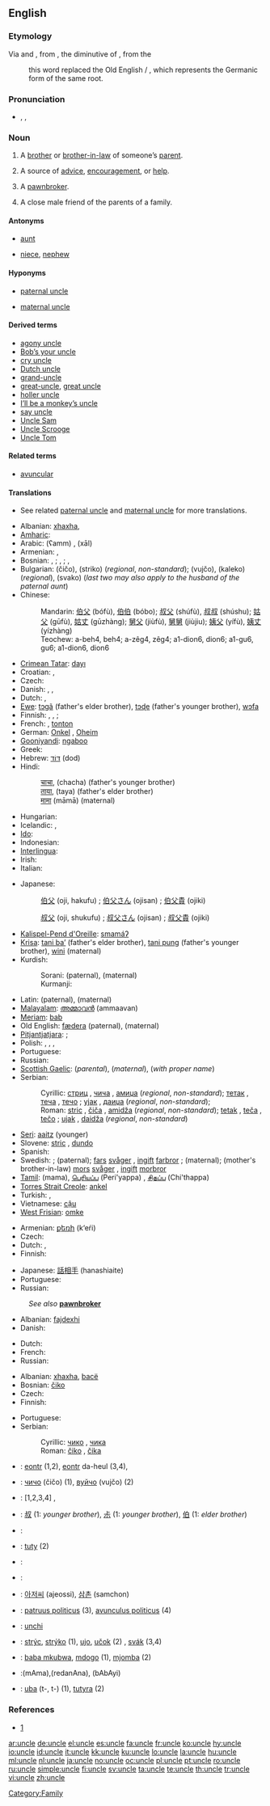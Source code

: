 ==English==

===Etymology===
Via {{etyl|enm}} {{term|oncle|lang=enm}} and {{etyl|fro}} {{term|oncle|lang=fro}}, from {{etyl|la}} {{term|avunculus||mother’s brother”, literally “little grandfather|lang=la}}, the diminutive of {{term|avus||grandfather|lang=la}}, from the {{proto|Indo-European|awo-|grandfather, adult male relative other than one's father}}
: this word replaced the Old English {{term|eam||maternal uncle|lang=ang}} / {{term|fædera||paternal uncle|lang=ang}}, which represents the Germanic form of the same root.

===Pronunciation===
* {{enPR|ŭngʹkəl}}, {{IPA|/ˈʌŋ.kəl/}}, {{SAMPA|/"VN.k@l/}}
*: {{audio|en-us-uncle.ogg|Audio (US)}}
*: {{rhymes|ʌŋkəl}}

===Noun===
{{en-noun}}

# A [[brother]] or [[brother-in-law]] of someone’s [[parent]].
# {{figuratively}} A source of [[advice]], [[encouragement]], or [[help]].
# {{British|informal}} A [[pawnbroker]].
# {{context|Southern|_|US|colloquial}} A close male friend of the parents of a family.

====Antonyms====
* {{sense|with regard to gender}} [[aunt]]
* {{sense|with regard to ancestry}} [[niece]], [[nephew]]

====Hyponyms====
* {{sense|brother of someone’s father}} [[paternal uncle]]
* {{sense|brother of someone’s mother}} [[maternal uncle]]

====Derived terms====
* [[agony uncle]]
* [[Bob’s your uncle]]
* [[cry uncle]]
* [[Dutch uncle]]
* [[grand-uncle]]
* [[great-uncle]], [[great uncle]]
* [[holler uncle]]
* [[I’ll be a monkey’s uncle]]
* [[say uncle]]
* [[Uncle Sam]]
* [[Uncle Scrooge]]
* [[Uncle Tom]]

====Related terms====
* [[avuncular]]

====Translations====
* See related [[paternal uncle]] and [[maternal uncle]] for more translations.

{{trans-top|brother (or brother-in-law) of someone’s parent}}
* Albanian: [[xhaxha]], {{t+|sq|dajë|xs=Albanian}}
* [[Amharic]]: {{tø|am|ኣጎት|tr=ʼagot|sc=Ethi}}
* Arabic: {{Arab|[[عم]]}} (ʕamm) {{m}} {{qualifier|paternal}}, {{Arab|[[خال]]}} (xāl) {{m}} {{qualifier|maternal}}
* Armenian: {{t+|hy|հորեղբայր|tr=horeġbayr|xs=Armenian}} {{qualifier|paternal}}, {{t+|hy|քեռի|tr=k'eṙi|xs=Armenian}} {{qualifier|maternal}}
* Bosnian: {{qualifier|paternal}} {{t-|bs|stric|m}}, {{t-|bs|amidža|m}}; {{qualifier|brother-in-law of parent}} {{t-|bs|tetak|m}}, {{t-|bs|tečo|m}}; {{qualifier|maternal}} {{t-|bs|ujak|m}}, {{t-|bs|daidža|m}}
* Bulgarian: {{qualifier|paternal}} {{t-|bg|чичо|m|sc=Cyrl}} (čičo), {{t-|bg|стрико|m|sc=Cyrl}} (striko) (''regional'', ''non-standard'');  {{qualifier|maternal}} {{t+|bg|вуйчо|m|sc=Cyrl}} (vujčo), {{t-|bg|калеко|m|sc=Cyrl}} (kaleko) (''regional''), {{t-|bg|свако|m|sc=Cyrl}} (svako) (''last two may also apply to the husband of the paternal aunt'')
* Chinese:
*: Mandarin: {{qualifier|father’s elder brother}} [[伯父]] (bófù), [[伯伯]] (bóbo); {{qualifier|father’s younger brother}} [[叔父]] (shúfù), [[叔叔]] (shúshu); {{qualifier|father's brother-in-law}} [[姑父]] (gūfù), [[姑丈]] (gūzhàng); {{qualifier|maternal}} [[舅父]] (jiùfù), [[舅舅]] (jiùjiu); {{qualifier|mother's brother-in-law}}[[姨父]] (yífù), [[姨丈]] (yízhàng)
*: Teochew: {{qualifier|father’s elder brother}} a-beh4, beh4; {{qualifier|father’s younger brother}} a-zêg4, zêg4; {{qualifier|father's brother-in-law}} a1-dion6, dion6; {{qualifier|maternal}} a1-gu6, gu6; {{qualifier|mother's brother-in-law}} a1-dion6, dion6 {{qualifier|mother's brother-in-law}}
* [[Crimean Tatar]]: [[dayı]]
* Croatian: {{t+|hr|stric|m}} {{qualifier|paternal}}, {{t+|hr|ujak|m}} {{qualifier|maternal}}
* Czech: {{t+|cs|strýc|m}}
* Danish: {{t-|da|onkel|c}}, {{t-|da|farbror|c}} {{qualifier|paternal}}, {{t-|da|morbror|c}} {{qualifier|maternal}}
* Dutch: {{t+|nl|oom|m}}, {{qualifier|Flemish}} {{t+|nl|nonkel|m}}
* [[Ewe]]: [[tɔgã]] (father's elder brother), [[tɔɖe]] (father's younger brother), [[wɔfa]] {{qualifier|maternal}}
* Finnish: {{t+|fi|setä}} {{qualifier|paternal}}, {{t-|fi|setäpuoli}} {{qualifier|father's brother-in-law}}, {{t+|fi|eno}} {{qualifier|maternal}}; {{t-|fi|enopuoli}} {{qualifier|mother's brother-in-law}}
* French: {{t+|fr|oncle|m}}, [[tonton]] {{m}} {{qualifier|informal}}
* German: [[Onkel]] {{m}}, {{qualifier|archaic}} [[Oheim]] {{m}}
* [[Gooniyandi]]: [[ngaboo]]
* Greek: {{t+|el|θείος|m|tr=thíos|sc=Grek}}
* Hebrew: [[דוד|דּוֹד]] (dod) {{m}}
* Hindi:
*: [[चाचा]], (chacha) (father's younger brother)
*: [[ताया]], (taya) (father's elder brother)
*: [[मामा]] (māmā) (maternal)
* Hungarian: {{t+|hu|nagybácsi}}
* Icelandic: {{t+|is|föðurbróðir|m}} {{qualifier|paternal}}, {{t+|is|móðurbróðir|m}} {{qualifier|maternal}}
* [[Ido]]: {{t+|io|onklulo|xs=Ido}}
* Indonesian: {{t+|id|paman|xs=Indonesian}}
* [[Interlingua]]: {{t-|ia|oncle|xs=Interlingua}}
* Irish: {{t-|ga|uncail|m|xs=Irish}}
* Italian: {{t+|it|zio|m}}
{{trans-mid}}
* Japanese:
*: {{qualifier|older}} [[伯父]] (oji, hakufu) {{qualifier|humble}}; [[伯父さん]] (ojisan) {{qualifier|polite}}; [[伯父貴]] (ojiki) {{qualifier|honorific}}
*: {{qualifier|younger}} [[叔父]] (oji, shukufu) {{qualifier|humble}}; [[叔父さん]] (ojisan) {{qualifier|polite}}; [[叔父貴]] (ojiki) {{qualifier|honorific}}
* [[Kalispel-Pend d'Oreille]]: [[smamáʔ]]
* [[Krisa]]: [[tani baʼ]] (father's elder brother), [[tani pung]] (father's younger brother), [[wini]] (maternal)
* Kurdish:
*: Sorani: {{t|ku|مام|tr=mam|sc=ku-Arab}} (paternal), {{t|ku|خاڵ|tr=xall|sc=ku-Arab}} (maternal)
*: Kurmanji: {{t+|ku|apo|sc=ku-Arab}}
* Latin: {{t+|la|patruus|m}} (paternal), {{t+|la|avunculus|m}} (maternal)
* [[Malayalam]]: [[അമ്മാവന്‍]] (ammaavan)
* [[Meriam]]: [[bab]]
* Old English: [[fædera]] {{m}} (paternal), {{t-|ang|eam|m|alt=ēam|xs=Old English}} (maternal)
* [[Pitjantjatjara]]: {{unicode|[[mama maḻatja]]}} {{qualifier|parent’s younger brother}}; {{unicode|[[mama puḻka]]}} {{qualifier|parent’s older brother}}
* Polish: {{t+|pl|stryj|m}}, {{t+|pl|stryjek|m}}, {{t+|pl|wuj|m}}, {{t+|pl|wujek|m}}
* Portuguese: {{t+|pt|tio}}
* Russian: {{t+|ru|дядя|m|tr=djádja|sc=Cyrl}}
* [[Scottish Gaelic]]: {{t-|gd|bràthair-athar|m|xs=Scottish Gaelic}} (''parental''), {{t-|gd|bràthair-màthar|m|xs=Scottish Gaelic}} (''maternal''), {{t-|gd|uncail|m|xs=Scottish Gaelic}} (''with proper name'')
* Serbian:
*: Cyrillic: {{qualifier|paternal}} [[стриц]] {{m}}, [[чичa]] {{m}}, [[амиџа]] {{m}} (''regional'', ''non-standard''); {{qualifier|parent's brother-in-law}} [[тетак]] {{m}}, [[течa]] {{m}}, [[течо]] {{m}}; {{qualifier|maternal}} [[ујак]] {{m}}, [[даиџа]] {{m}} (''regional'', ''non-standard'');
*: Roman: {{qualifier|paternal}} [[stric]] {{m}}, [[čiča]] {{m}}, [[amidža]] {{m}} (''regional'', ''non-standard''); {{qualifier|parent's brother-in-law}} [[tetak]] {{m}}, [[teča]] {{m}}, [[tečo]] {{m}}; {{qualifier|maternal}} [[ujak]] {{m}}, [[daidža]] {{m}} (''regional'', ''non-standard'')
* [[Seri]]: [[aaitz]] (younger)
* Slovene: [[stric]] {{m}}, [[dundo]] {{m}}
* Spanish: {{t+|es|tío|m}}
* Swedish: {{t-|sv|onkel|c}}; {{t+|sv|farbror|c}} (paternal); {{qualifier|father's brother-in-law}} [[far]]s [[svåger]] {{c}}, [[ingift]] [[farbror]] {{c}}; {{t+|sv|morbror|c}} (maternal); (mother's brother-in-law) [[mor]]s [[svåger]] {{c}}, [[ingift]] [[morbror]] {{c}}
* [[Tamil]]: (mama), [[பெரியப்ப]] (Peri'yappa) {{qualifier|parent’s elder brother}}, [[சிதப்ப]] (Chi'thappa) {{qualifier|parent’s younger brother}}
* [[Torres Strait Creole]]: [[ankel]]
* Turkish: {{t+|tr|amca}} {{qualifier|paternal}}, {{t+|tr|dayı}} {{qualifier|maternal}}
* Vietnamese: [[cậu]] {{qualifier|for both elder and younger one than mother, mostly for southerners; for northerners "[[bác]]" is for elder one, "[[chú]]" for younger one}}
* [[West Frisian]]: [[omke]] {{m}}
{{trans-bottom}}

{{trans-top|source of advice, encouragement, or help}}
* Armenian: [[քեռի]] (k‘eŕi)
* Czech: {{t-|cs|strýček|m}}
* Dutch: {{t+|nl|oompje|m}}, {{t-|nl|suikeroom|m}}
* Finnish: {{t+|fi|kummisetä}}
{{trans-mid}}
* Japanese: [[話相手]] (hanashiaite)
* Portuguese: {{t+|pt|tio|m}}
* Russian: {{t+|ru|дядя|m|tr=djádja|sc=Cyrl}}
{{trans-bottom}}

<!--Add INFORMAL terms to this table, where these exist-->
{{trans-top|UK informal: pawnbroker}}
: ''See also'' '''[[pawnbroker]]'''
* Albanian: [[fajdexhi]]
* Danish: {{t-|da|onkel|c}}
{{trans-mid}}
* Dutch: {{t-|nl|pandjesbaas|m}}
* French: {{t-|fr|ma tante}}
* Russian: {{t+|ru|ростовщик|m|tr=rostovščík|sc=Cyrl}}
{{trans-bottom}}

{{trans-top|close male friend of the parents}}
* Albanian: [[xhaxha]], [[bacë]]
* Bosnian: [[čiko]] {{m}}
* Czech: {{t-|cs|strýček|m}}
* Finnish: {{t+|fi|setä}}
{{trans-mid}}
* Portuguese: {{t+|pt|tio|m}}
* Serbian:
*: Cyrillic: [[чико]] {{m}}, [[чика]] {{m}}
*: Roman: [[čiko]] {{m}}, [[čika]] {{m}}
{{trans-bottom}}

{{checktrans-top}}
* {{ttbc|Breton}}: [[eontr]] {{m}} (1,2), [[eontr]] da-heul (3,4), {{t-|br|tonton|m|xs=Breton}} {{qualifier|child’s language}}
* {{ttbc|Bulgarian}}: [[чичо]] (čičo) {{m}} (1), [[вуйчо]] (vujčo) {{m}} (2)
* {{ttbc|Catalan}}: [1,2,3,4] {{t-|ca|tiu}} {{m}}, {{t+|ca|oncle|m}}
* {{ttbc|CJKV Characters}}: [[叔]] (1: ''younger brother''), [[尗]] (1: ''younger brother''), [[伯]] (1: ''elder brother'')
* {{ttbc|Esperanto}}: {{t-|eo|onklo|xs=Esperanto}}
* {{ttbc|Guaraní}}: [[tuty]] (2)
* {{ttbc|Ido}}: {{t+|io|onklo|xs=Ido}}
{{checktrans-mid}}
* {{ttbc|Indonesian}}: {{t+|id|oom|xs=Indonesian}}
* {{ttbc|Korean}}: [[아저씨]] (ajeossi), [[삼촌]] (samchon)
* {{ttbc|Latin}}: [[patruus politicus]] (3), [[avunculus politicus]] (4)
* {{ttbc|Romanian}}: [[unchi]] {{m}}
* {{ttbc|Slovak}}: [[strýc]], [[strýko]] (1), [[ujo]], [[učok]] (2) {{m}}, [[svák]] (3,4) {{m}}
* {{ttbc|Swahili}}: [[baba mkubwa]], [[mdogo]] (1), [[mjomba]] (2)
* {{ttbc|Telugu}}:(mAma){{t|te|మామ|sc=Telu}},(redanAna){{t|te|పెదనాన|sc=Telu}}, (bAbAyi){{t|te|బాబాయి|sc=Telu}}
* {{ttbc|Tupinambá}}: [[uba]] (t-, t-) (1), [[tutyra]] (2)
{{checktrans-bottom}}

===References===
* {{R:Online Etymology Dictionary}} [http://www.etymonline.com/index.php?search=uncle&searchmode=none]

[[Category:Family]]

[[ar:uncle]]
[[de:uncle]]
[[el:uncle]]
[[es:uncle]]
[[fa:uncle]]
[[fr:uncle]]
[[ko:uncle]]
[[hy:uncle]]
[[io:uncle]]
[[id:uncle]]
[[it:uncle]]
[[kk:uncle]]
[[ku:uncle]]
[[lo:uncle]]
[[la:uncle]]
[[hu:uncle]]
[[ml:uncle]]
[[nl:uncle]]
[[ja:uncle]]
[[no:uncle]]
[[oc:uncle]]
[[pl:uncle]]
[[pt:uncle]]
[[ro:uncle]]
[[ru:uncle]]
[[simple:uncle]]
[[fi:uncle]]
[[sv:uncle]]
[[ta:uncle]]
[[te:uncle]]
[[th:uncle]]
[[tr:uncle]]
[[vi:uncle]]
[[zh:uncle]]